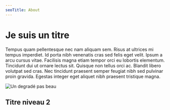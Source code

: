 ```yaml
---
seoTitle: About
---
```


# Je suis un titre

Tempus quam pellentesque nec nam aliquam sem. Risus at ultrices mi tempus
imperdiet. Id porta nibh venenatis cras sed felis eget velit. Ipsum a arcu
cursus vitae. Facilisis magna etiam tempor orci eu lobortis elementum.
Tincidunt dui ut ornare lectus sit. Quisque non tellus orci ac. Blandit libero
volutpat sed cras. Nec tincidunt praesent semper feugiat nibh sed pulvinar
proin gravida. Egestas integer eget aliquet nibh praesent tristique magna.

![Un degradé pas beau](/media/images/blog-placeholder-3.jpg "© PHoto blalvcla")

## Titre niveau 2

<Cta heading="Coucou emilie" />
